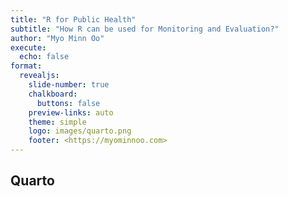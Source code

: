 ```yaml
---
title: "R for Public Health"
subtitle: "How R can be used for Monitoring and Evaluation?"
author: "Myo Minn Oo"
execute:
  echo: false
format:
  revealjs: 
    slide-number: true
    chalkboard: 
      buttons: false
    preview-links: auto
    theme: simple
    logo: images/quarto.png
    footer: <https://myominnoo.com>
---
```


## Quarto
